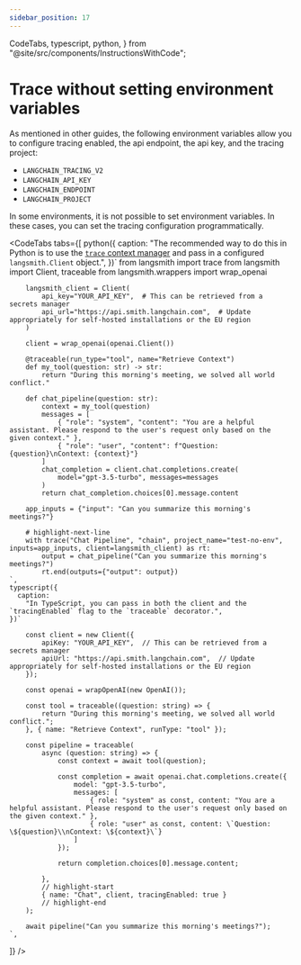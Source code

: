 ```yaml
---
sidebar_position: 17
---
```


  CodeTabs,
  typescript,
  python,
} from "@site/src/components/InstructionsWithCode";

# Trace without setting environment variables

As mentioned in other guides, the following environment variables allow you to configure tracing enabled, the api endpoint, the api key, and the tracing project:

- `LANGCHAIN_TRACING_V2`
- `LANGCHAIN_API_KEY`
- `LANGCHAIN_ENDPOINT`
- `LANGCHAIN_PROJECT`

In some environments, it is not possible to set environment variables. In these cases, you can set the tracing configuration programmatically.

<CodeTabs
  tabs={[
    python({
      caption:
        "The recommended way to do this in Python is to use the [`trace` context manager](./annotate_code#use-the-trace-context-manager-python-only) and pass in a configured `langsmith.Client` object.",
    })`
        from langsmith import trace
        from langsmith import Client, traceable
        from langsmith.wrappers import wrap_openai
        
        langsmith_client = Client(
            api_key="YOUR_API_KEY",  # This can be retrieved from a secrets manager
            api_url="https://api.smith.langchain.com",  # Update appropriately for self-hosted installations or the EU region
        )
        
        client = wrap_openai(openai.Client())
        
        @traceable(run_type="tool", name="Retrieve Context")
        def my_tool(question: str) -> str:
            return "During this morning's meeting, we solved all world conflict."
        
        def chat_pipeline(question: str):
            context = my_tool(question)
            messages = [
                { "role": "system", "content": "You are a helpful assistant. Please respond to the user's request only based on the given context." },
                { "role": "user", "content": f"Question: {question}\nContext: {context}"}
            ]
            chat_completion = client.chat.completions.create(
                model="gpt-3.5-turbo", messages=messages
            )
            return chat_completion.choices[0].message.content
        
        app_inputs = {"input": "Can you summarize this morning's meetings?"}
        
        # highlight-next-line
        with trace("Chat Pipeline", "chain", project_name="test-no-env", inputs=app_inputs, client=langsmith_client) as rt:
            output = chat_pipeline("Can you summarize this morning's meetings?")
            rt.end(outputs={"output": output})
    `,
    typescript({
      caption:
        "In TypeScript, you can pass in both the client and the `tracingEnabled` flag to the `traceable` decorator.",
    })`
        
        const client = new Client({
            apiKey: "YOUR_API_KEY",  // This can be retrieved from a secrets manager
            apiUrl: "https://api.smith.langchain.com",  // Update appropriately for self-hosted installations or the EU region
        });
        
        const openai = wrapOpenAI(new OpenAI());
        
        const tool = traceable((question: string) => {
            return "During this morning's meeting, we solved all world conflict.";
        }, { name: "Retrieve Context", runType: "tool" });
        
        const pipeline = traceable(
            async (question: string) => {
                const context = await tool(question);
                
                const completion = await openai.chat.completions.create({
                    model: "gpt-3.5-turbo",
                    messages: [
                        { role: "system" as const, content: "You are a helpful assistant. Please respond to the user's request only based on the given context." },
                        { role: "user" as const, content: \`Question: \${question}\\nContext: \${context}\`}
                    ]
                });
                
                return completion.choices[0].message.content;
            
            }, 
            // highlight-start
            { name: "Chat", client, tracingEnabled: true }
            // highlight-end
        );
        
        await pipeline("Can you summarize this morning's meetings?");
    `,
  ]}
/>
